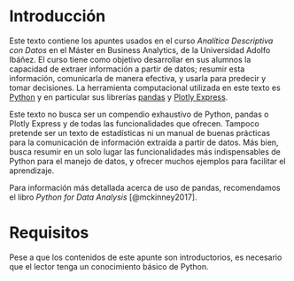 # Introducción {.unnumbered}

Este texto contiene los apuntes usados en el curso *Analítica Descriptiva con Datos* en el Máster en Business Analytics, de la Universidad Adolfo Ibáñez. El curso tiene como objetivo desarrollar en sus alumnos la capacidad de extraer información a partir de datos; resumir esta información, comunicarla de manera efectiva, y usarla para predecir y tomar decisiones. La herramienta computacional utilizada en este texto es [Python](https://www.python.org/) y en particular sus librerías [pandas](https://pandas.pydata.org/) y [Plotly Express](https://plotly.com/python/plotly-express/). 

Este texto no busca ser un compendio exhaustivo de Python, pandas o Plotly Express y de todas las funcionalidades que ofrecen. Tampoco pretende ser un texto de estadísticas ni un manual de buenas prácticas para la comunicación de información extraída a partir de datos. Más bien, busca resumir en un solo lugar las funcionalidades más indispensables de Python para el manejo de datos, y ofrecer muchos ejemplos para facilitar el aprendizaje.

Para información más detallada acerca de uso de pandas, recomendamos el libro *Python for Data Analysis* [@mckinney2017].

# Requisitos {.unnumbered}

Pese a que los contenidos de este apunte son introductorios, es necesario que el lector tenga un conocimiento básico de Python.